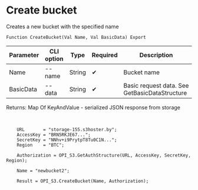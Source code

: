 ﻿---
sidebar_position: 1
---


# Create bucket
 Creates a new bucket with the specified name



`Function CreateBucket(Val Name, Val BasicData) Export`

  | Parameter | CLI option | Type | Required | Description |
  |-|-|-|-|-|
  | Name | --name | String | &#x2714; | Bucket name |
  | BasicData | --data | String | &#x2714; | Basic request data. See GetBasicDataStructure |

  
  Returns:  Map Of KeyAndValue - serialized JSON response from storage

<br/>




```bsl title="1C:Enterprise/OneScript code example"
    URL       = "storage-155.s3hoster.by";
    AccessKey = "BRN5RKJE67...";
    SecretKey = "NNhv+i9PrytpT8Tu0C1N...";
    Region    = "BTC";

    Authorization = OPI_S3.GetAuthStructure(URL, AccessKey, SecretKey, Region);

    Name = "newbucket2";

    Result = OPI_S3.CreateBucket(Name, Authorization);
```
 




